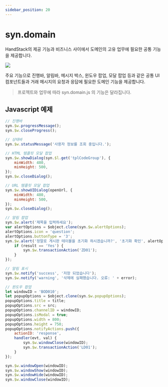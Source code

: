 ```yaml
---
sidebar_position: 20
---
```


# syn.domain

HandStack의 제공 기능과 비즈니스 사이에서 도메인의 고유 업무에 필요한 공통 기능을 제공합니다.

![](img/syn.domain.png)

주요 기능으로 진행바, 알림바, 메시지 박스, 윈도우 팝업, 모달 팝업 등과 같은 공통 UI 컴포넌트들과 거래 메시지의 요청과 응답에 필요한 도메인 기능을 제공합니다.

> 프로젝트와 업무에 따라 syn.domain.js 의 기능은 달라집니다.

## Javascript 예제

```javascript
// 진행바
syn.$w.progressMessage();
syn.$w.closeProgress();

// 상태바
syn.$w.statusMessage('사용자 정보를 조회 중입니다.');

// HTML 템플릿 모달 팝업
syn.$w.showDialog(syn.$l.get('tplCodeGroup'), {
    minWidth: 480,
    minHeight: 500,
});
syn.$w.closeDialog();

// URL 템플릿 모달 팝업
syn.$w.showUIDialog(openUrl, {
    minWidth: 480,
    minHeight: 500,
});
syn.$w.closeDialog();

// 알림 팝업
syn.$w.alert('제목을 입력하세요');
var alertOptions = $object.clone(syn.$w.alertOptions);
alertOptions.icon = 'question';
alertOptions.buttonType = '3';
syn.$w.alert('정말로 게시판 테이블을 초기화 하시겠습니까?', '초기화 확인', alertOptions, (result) => {
    if (result == 'Yes') {
        syn.$w.transactionAction('ZD01');
    }
});

// 알림 표시
syn.$w.notify('success', '저장 되었습니다');
syn.$w.notify('warning', '삭제에 실패했습니다. 오류: ' + error);

// 윈도우 팝업
let windowID = 'BOD010';
let popupOptions = $object.clone(syn.$w.popupOptions);
popupOptions.title = title;
popupOptions.src = src;
popupOptions.channelID = windowID;
popupOptions.isModal = true;
popupOptions.width = 800;
popupOptions.height = 750;
popupOptions.notifyActions.push({
    actionID: 'response',
    handler(evt, val) {
        syn.$w.windowClose(windowID);
        syn.$w.transactionAction('LD01');
    }
});

syn.$w.windowOpen(windowID);
syn.$w.windowShow(windowID);
syn.$w.windowHide(windowID);
syn.$w.windowClose(windowID);
```